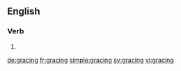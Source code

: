 ==English==

===Verb===
{{head|en}}

# {{present participle of|grace}}

[[de:gracing]]
[[fr:gracing]]
[[simple:gracing]]
[[sv:gracing]]
[[vi:gracing]]